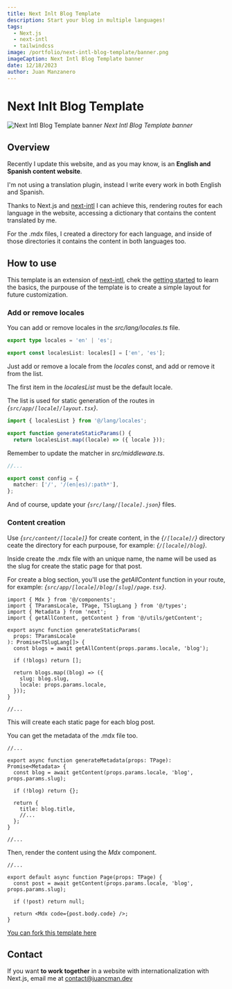 ```yaml
---
title: Next Inlt Blog Template
description: Start your blog in multiple languages!
tags:
  - Next.js
  - next-intl
  - tailwindcss
image: /portfolio/next-intl-blog-template/banner.png
imageCaption: Next Intl Blog Template banner
date: 12/18/2023
author: Juan Manzanero
---
```


# Next Inlt Blog Template

![Next Intl Blog Template banner](/portfolio/next-intl-blog-template/banner.png)
_Next Intl Blog Template banner_

<PostData
  date='December 18, 2023'
  author='Juan Manzanero'
  website='https://next-intl-blog-template.vercel.app/en'
  github='https://github.com/juancmandev/next-intl-blog-template'
/>

## Overview

Recently I update this website, and as you may know, is an **English and Spanish content website**.

I'm not using a translation plugin, instead I write every work in both English and Spanish.

Thanks to Next.js and [next-intl](https://next-intl-docs.vercel.app/) I can achieve this, rendering routes for each language in the website, accessing a dictionary that contains the content translated by me.

For the .mdx files, I created a directory for each language, and inside of those directories it contains the content in both languages too.

## How to use

This template is an extension of [next-intl](https://next-intl-docs.vercel.app/), chek the [getting started](https://next-intl-docs.vercel.app/docs/getting-started) to learn the basics, the purpouse of the template is to create a simple layout for future customization.

### Add or remove locales

You can add or remove locales in the _src/lang/locales.ts_ file.

```ts
export type locales = 'en' | 'es';

export const localesList: locales[] = ['en', 'es'];
```

Just add or remove a locale from the _locales_ const, and add or remove it from the list.

The first item in the _localesList_ must be the default locale.

The list is used for static generation of the routes in _{`src/app/[locale]/layout.tsx`}_.

```ts
import { localesList } from '@/lang/locales';

export function generateStaticParams() {
  return localesList.map((locale) => ({ locale }));
```

Remember to update the matcher in _src/middleware.ts_.

```ts
//...

export const config = {
  matcher: ['/', '/(en|es)/:path*'],
};
```

And of course, update your _{`src/lang/[locale].json`}_ files.

### Content creation

Use _{`src/content/[locale]`}_ for create content, in the _{`/[locale]/`}_ directory ceate the directory for each purpouse, for example: _{`/[locale]/blog`}_.

Inside create the .mdx file with an unique name, the name will be used as the slug for create the static page for that post.

For create a blog section, you'll use the _getAllContent_ function in your route, for example: _{`src/app/[locale]/blog/[slug]/page.tsx`}_.

```tsx
import { Mdx } from '@/components';
import { TParamsLocale, TPage, TSlugLang } from '@/types';
import { Metadata } from 'next';
import { getAllContent, getContent } from '@/utils/getContent';

export async function generateStaticParams(
  props: TParamsLocale
): Promise<TSlugLang[]> {
  const blogs = await getAllContent(props.params.locale, 'blog');

  if (!blogs) return [];

  return blogs.map((blog) => ({
    slug: blog.slug,
    locale: props.params.locale,
  }));
}

//...
```

This will create each static page for each blog post.

You can get the metadata of the .mdx file too.

```tsx
//...

export async function generateMetadata(props: TPage): Promise<Metadata> {
  const blog = await getContent(props.params.locale, 'blog', props.params.slug);

  if (!blog) return {};

  return {
    title: blog.title,
    //...
  };
}

//...
```

Then, render the content using the _Mdx_ component.

```tsx
//...

export default async function Page(props: TPage) {
  const post = await getContent(props.params.locale, 'blog', props.params.slug);

  if (!post) return null;

  return <Mdx code={post.body.code} />;
}
```

[You can fork this template here](https://github.com/juancmandev/next-intl-blog-template)

## Contact

If you want **to work together** in a website with internationalization with Next.js, email me at [contact@juancman.dev](mailto:contact@juancman.dev)
